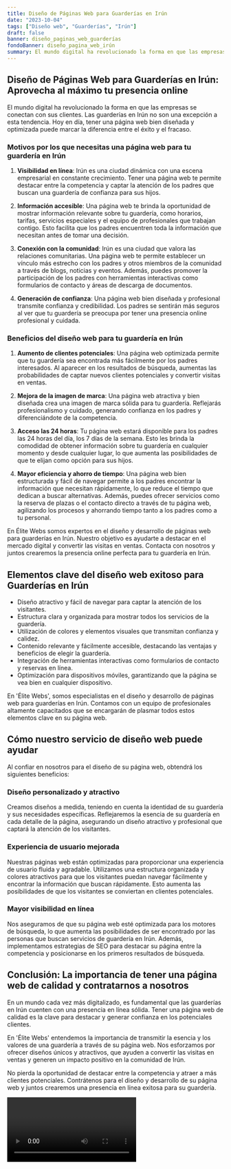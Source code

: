 ```yaml
---
title: Diseño de Páginas Web para Guarderías en Irún
date: "2023-10-04"
tags: ["Diseño web", "Guarderías", "Irún"]
draft: false
banner: diseño_paginas_web_guarderías
fondoBanner: diseño_pagina_web_irún
summary: El mundo digital ha revolucionado la forma en que las empresas se conectan con sus clientes. Las guarderías en Irún no son una excepción a esta tendencia. Hoy en día, tener una página web bien diseñada y optimizada puede marcar la diferencia entre el éxito y el fracaso.
---
```



## Diseño de Páginas Web para Guarderías en Irún: Aprovecha al máximo tu presencia online

El mundo digital ha revolucionado la forma en que las empresas se conectan con sus clientes. Las guarderías en Irún no son una excepción a esta tendencia. Hoy en día, tener una página web bien diseñada y optimizada puede marcar la diferencia entre el éxito y el fracaso.

### Motivos por los que necesitas una página web para tu guardería en Irún

1. **Visibilidad en línea**: Irún es una ciudad dinámica con una escena empresarial en constante crecimiento. Tener una página web te permite destacar entre la competencia y captar la atención de los padres que buscan una guardería de confianza para sus hijos.

2. **Información accesible**: Una página web te brinda la oportunidad de mostrar información relevante sobre tu guardería, como horarios, tarifas, servicios especiales y el equipo de profesionales que trabajan contigo. Esto facilita que los padres encuentren toda la información que necesitan antes de tomar una decisión.

3. **Conexión con la comunidad**: Irún es una ciudad que valora las relaciones comunitarias. Una página web te permite establecer un vínculo más estrecho con los padres y otros miembros de la comunidad a través de blogs, noticias y eventos. Además, puedes promover la participación de los padres con herramientas interactivas como formularios de contacto y áreas de descarga de documentos.

4. **Generación de confianza**: Una página web bien diseñada y profesional transmite confianza y credibilidad. Los padres se sentirán más seguros al ver que tu guardería se preocupa por tener una presencia online profesional y cuidada.

### Beneficios del diseño web para tu guardería en Irún

1. **Aumento de clientes potenciales**: Una página web optimizada permite que tu guardería sea encontrada más fácilmente por los padres interesados. Al aparecer en los resultados de búsqueda, aumentas las probabilidades de captar nuevos clientes potenciales y convertir visitas en ventas.

2. **Mejora de la imagen de marca**: Una página web atractiva y bien diseñada crea una imagen de marca sólida para tu guardería. Reflejarás profesionalismo y cuidado, generando confianza en los padres y diferenciándote de la competencia.

3. **Acceso las 24 horas**: Tu página web estará disponible para los padres las 24 horas del día, los 7 días de la semana. Esto les brinda la comodidad de obtener información sobre tu guardería en cualquier momento y desde cualquier lugar, lo que aumenta las posibilidades de que te elijan como opción para sus hijos.

4. **Mayor eficiencia y ahorro de tiempo**: Una página web bien estructurada y fácil de navegar permite a los padres encontrar la información que necesitan rápidamente, lo que reduce el tiempo que dedican a buscar alternativas. Además, puedes ofrecer servicios como la reserva de plazas o el contacto directo a través de tu página web, agilizando los procesos y ahorrando tiempo tanto a los padres como a tu personal.

En Élite Webs somos expertos en el diseño y desarrollo de páginas web para guarderías en Irún. Nuestro objetivo es ayudarte a destacar en el mercado digital y convertir las visitas en ventas. Contacta con nosotros y juntos crearemos la presencia online perfecta para tu guardería en Irún.

<GifSeo />

<Cta />

## Elementos clave del diseño web exitoso para Guarderías en Irún

- Diseño atractivo y fácil de navegar para captar la atención de los visitantes.
- Estructura clara y organizada para mostrar todos los servicios de la guardería.
- Utilización de colores y elementos visuales que transmitan confianza y calidez.
- Contenido relevante y fácilmente accesible, destacando las ventajas y beneficios de elegir la guardería.
- Integración de herramientas interactivas como formularios de contacto y reservas en línea.
- Optimización para dispositivos móviles, garantizando que la página se vea bien en cualquier dispositivo.

En 'Élite Webs', somos especialistas en el diseño y desarrollo de páginas web para guarderías en Irún. Contamos con un equipo de profesionales altamente capacitados que se encargarán de plasmar todos estos elementos clave en su página web.

## Cómo nuestro servicio de diseño web puede ayudar

Al confiar en nosotros para el diseño de su página web, obtendrá los siguientes beneficios:

### Diseño personalizado y atractivo

Creamos diseños a medida, teniendo en cuenta la identidad de su guardería y sus necesidades específicas. Reflejaremos la esencia de su guardería en cada detalle de la página, asegurando un diseño atractivo y profesional que captará la atención de los visitantes.

### Experiencia de usuario mejorada

Nuestras páginas web están optimizadas para proporcionar una experiencia de usuario fluida y agradable. Utilizamos una estructura organizada y colores atractivos para que los visitantes puedan navegar fácilmente y encontrar la información que buscan rápidamente. Esto aumenta las posibilidades de que los visitantes se conviertan en clientes potenciales.

### Mayor visibilidad en línea

Nos aseguramos de que su página web esté optimizada para los motores de búsqueda, lo que aumenta las posibilidades de ser encontrado por las personas que buscan servicios de guardería en Irún. Además, implementamos estrategias de SEO para destacar su página entre la competencia y posicionarse en los primeros resultados de búsqueda.

## Conclusión: La importancia de tener una página web de calidad y contratarnos a nosotros

En un mundo cada vez más digitalizado, es fundamental que las guarderías en Irún cuenten con una presencia en línea sólida. Tener una página web de calidad es la clave para destacar y generar confianza en los potenciales clientes.

En 'Élite Webs' entendemos la importancia de transmitir la esencia y los valores de una guardería a través de su página web. Nos esforzamos por ofrecer diseños únicos y atractivos, que ayuden a convertir las visitas en ventas y generen un impacto positivo en la comunidad de Irún.

No pierda la oportunidad de destacar entre la competencia y atraer a más clientes potenciales. Contrátenos para el diseño y desarrollo de su página web y juntos crearemos una presencia en línea exitosa para su guardería.

<Video />

<CtaBot job="Guarderías" city="Irún" />

<Gmaps query="Irún+españa+maps" />
